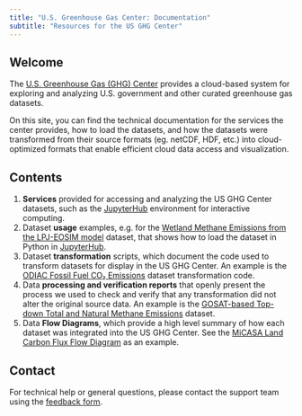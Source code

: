 ```yaml
---
title: "U.S. Greenhouse Gas Center: Documentation"
subtitle: "Resources for the US GHG Center"
---
```


## Welcome {#welcome}

The [U.S. Greenhouse Gas (GHG) Center](https://earth.gov/ghgcenter) provides a cloud-based system for exploring and analyzing U.S. government and other curated greenhouse gas datasets.

On this site, you can find the technical documentation for the services the center provides, how to load the datasets, and how the datasets were transformed from their source formats (eg. netCDF, HDF, etc.) into cloud-optimized formats that enable efficient cloud data access and visualization.


## Contents

1. **Services** provided for accessing and analyzing the US GHG Center datasets, such as the [JupyterHub](services/jupyterhub.qmd) environment for interactive computing.
2. Dataset **usage** examples, e.g. for the [Wetland Methane Emissions from the LPJ-EOSIM model](user_data_notebooks/lpjeosim-wetlandch4-grid-v1_User_Notebook.ipynb) dataset, that shows how to load the dataset in Python in [JupyterHub](services/jupyterhub.qmd).
3. Dataset **transformation** scripts, which document the code used to transform datasets for display in the US GHG Center. An example is the [ODIAC Fossil Fuel CO₂ Emissions](cog_transformation/odiac-ffco2-monthgrid-v2024.ipynb) dataset transformation code.
4. Data **processing and verification reports** that openly present the process we used to check and verify that any transformation did not alter the original source data. An example is the [GOSAT-based Top-down Total and Natural Methane Emissions](processing_and_verification_reports/gosat-based-ch4budget-yeargrid-v1_Processing and Verification Report.qmd) dataset.
5. Data **Flow Diagrams**, which provide a high level summary of how each dataset was integrated into the US GHG Center. See the [MiCASA Land Carbon Flux Flow Diagram](data_workflow/micasa-carbonflux-daygrid-v1_Data_Flow.qmd) as an example.

## Contact

For technical help or general questions, please contact the support team using the [feedback form](https://docs.google.com/forms/d/e/1FAIpQLSeVWCrnca08Gt_qoWYjTo6gnj1BEGL4NCUC9VEiQnXA02gzVQ/viewform).